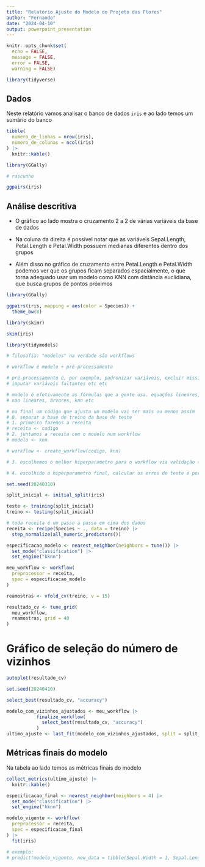 ```yaml
---
title: "Relatório Ajuste do Modelo do Projeto das Flores"
author: "Fernando"
date: "2024-04-10"
output: powerpoint_presentation
---
```


```r
knitr::opts_chunk$set(
  echo = FALSE,
  message = FALSE,
  error = FALSE,
  warning = FALSE)

library(tidyverse)

```

## Dados

Neste relatório vamos analisar o banco de dados `iris` e ao lado temos um sumário do banco

```r

tibble(
  numero_de_linhas = nrow(iris),
  numero_de_colunas = ncol(iris)
) |> 
  knitr::kable()

```

```r
library(GGally)

# rascunho

ggpairs(iris)
```

## Análise descritiva

- O gráfico ao lado mostra o cruzamento 2 a 2 de várias variáveis da base de dados

- Na coluna da direita é possível notar que as variáveis Sepal.Length, Petal.Length e Petal.Width possuem medianas diferentes dentro dos grupos

- Além disso no gráfico de cruzamento entre Petal.Length e Petal.Width podemos ver que os grupos ficam separados espacialmente, o que torna adequado usar um modelo como KNN com distância euclidiana, que busca grupos de pontos próximos

```r
library(GGally)

ggpairs(iris, mapping = aes(color = Species)) +
  theme_bw(8)
```

```r
library(skimr)

skim(iris)
```

```r
library(tidymodels)

# filosofia: "modelos" na verdade são workflows

# workflow é modelo + pré-processamento

# pré-processamento é, por exemplo, padronizar variáveis, excluir missing
# imputar variáveis faltantes etc etc

# modelo é efetivamente as fórmulas que a gente usa. equações lineares,
# nao lineares, árvores, knn etc

# no final um código que ajusta um modelo vai ser mais ou menos assim
# 0. separar a base de treino da base de teste
# 1. primeiro fazemos a receita
# receita <- codigo
# 2. juntamos a receita com o modelo num workflow
# modelo <- knn

# workflow <- create_workflow(codigo, knn)

# 3. escolhemos o melhor hiperparametro para o workflow via validação cruzada

# 4. escolhido o hiperparametro final, calcular os erros de teste e por fim ajustar o modelo final usando a base inteira
```

```r
set.seed(20240310)

split_inicial <- initial_split(iris)

teste <- training(split_inicial)
treino <- testing(split_inicial)
```

```r
# toda receita é um passo a passo em cima dos dados
receita <- recipe(Species ~ ., data = treino) |> 
  step_normalize(all_numeric_predictors())

especificacao_modelo <- nearest_neighbor(neighbors = tune()) |> 
  set_mode("classification") |> 
  set_engine("kknn")

meu_workflow <- workflow(
  preprocessor = receita,
  spec = especificacao_modelo
)
```

```r

reamostras <- vfold_cv(treino, v = 15)

resultado_cv <- tune_grid(
  meu_workflow,
  reamostras, grid = 40
)

```

# Gráfico de seleção do número de vizinhos

```r
autoplot(resultado_cv)
```

```r

set.seed(20240410)

select_best(resultado_cv, "accuracy")

modelo_com_vizinhos_ajustados <- meu_workflow |> 
           finalize_workflow(
             select_best(resultado_cv, "accuracy")
           )
ultimo_ajuste <- last_fit(modelo_com_vizinhos_ajustados, split = split_inicial)

```

## Métricas finais do modelo

Na tabela ao lado temos as métricas finais do modelo

```r
collect_metrics(ultimo_ajuste) |> 
  knitr::kable()
```

```r
especificacao_final <- nearest_neighbor(neighbors = 4) |> 
  set_mode("classification") |> 
  set_engine("kknn")

modelo_vigente <- workflow(
  preprocessor = receita,
  spec = especificacao_final
) |> 
  fit(iris)

# exemplo:
# predict(modelo_vigente, new_data = tibble(Sepal.Width = 1, Sepal.Length = 2, Petal.Width = 1, Petal.Length = 2))
```

